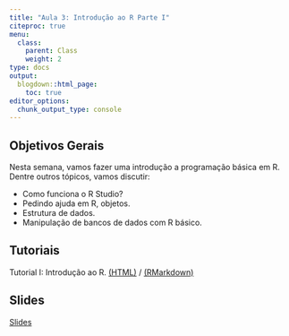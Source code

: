 ```yaml
---
title: "Aula 3: Introdução ao R Parte I"
citeproc: true
menu: 
  class:
    parent: Class
    weight: 2
type: docs
output:
  blogdown::html_page:
    toc: true
editor_options: 
  chunk_output_type: console
---
```


## Objetivos Gerais

Nesta semana, vamos fazer uma introdução a programação básica em R. Dentre outros tópicos, vamos discutir:

- Como funciona o R Studio?
- Pedindo ajuda em R, objetos.
- Estrutura de dados.
- Manipulação de bancos de dados com R básico.




## Tutoriais

Tutorial I: Introdução ao R. [(HTML)](/Tutoriais/tutorial2_rbasico.html) / [(RMarkdown)](/Tutoriais/tutorial2_rbasico.rmd)


## Slides

[Slides](/slides/slides-02-rintro.html)

